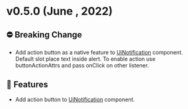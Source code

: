 
<Meta title="Releases/v0.5.x/v0.5.0/Changelog" />

# v0.5.0 (June , 2022)

## ⛔️ Breaking Change
* Add action button as a native feature to [UiNotification](/docs/molecules-notification--error) component. Default slot place text inside alert.
To enable action use buttonActionAttrs and pass onClick on other listener.

## 🚀 Features
* Add action button to [UiNotification](/docs/molecules-notification--error) component.
